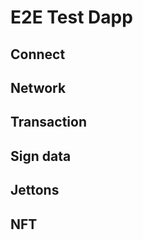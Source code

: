 
# E2E Test Dapp

## Connect

<Connect />
<ConnectWithPublicKey />

## Network

<Switch />

## Transaction

<HexTransaction />

## Sign data

<RawSign />
<PersonalSign />

## Jettons

<AddMainnet />
<AddTestnet />

## NFT

<AddNft />
<AddTonDnsNft />

